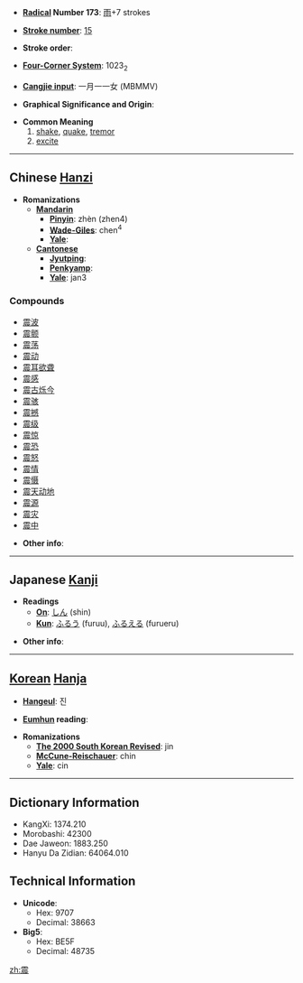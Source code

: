 * '''[[Wiktionary:Chinese radical index| Radical]] Number 173''': [[Wiktionary:Chinese radical index 雨|雨]]+7 strokes

* '''[[Wiktionary:Chinese total strokes index|Stroke number]]''': [[Wiktionary:Chinese total strokes index 15|15]]

* '''Stroke order''': 

* '''[[Wiktionary:Chinese four corner index|Four-Corner System]]''': 1023<sub>2</sub>

* '''[[Wiktionary:Chinese Cangjie index|Cangjie input]]''': 一月一一女 (MBMMV)

* '''Graphical Significance and Origin''': 

* '''Common Meaning'''
*# [[shake]], [[quake]], [[tremor]]
*# [[excite]]


----

== Chinese [[Hanzi]] ==

* '''Romanizations'''
** '''[[Mandarin]]'''
*** '''[[Pinyin]]''': zhèn (zhen4)
*** '''[[Wade-Giles]]''': chen<sup>4</sup>
*** '''[[Yale]]''': 
** '''[[Cantonese]]'''
*** '''[[Jyutping]]''':
*** '''[[Penkyamp]]''': 
*** '''[[Yale]]''': jan3

===Compounds===
*[[震波]]
*[[震颤]]
*[[震荡]]
*[[震动]]
*[[震耳欲聋]]
*[[震感]]
*[[震古烁今]]
*[[震骇]]
*[[震撼]]
*[[震级]]
*[[震惊]]
*[[震恐]]
*[[震怒]]
*[[震情]]
*[[震慑]]
*[[震天动地]]
*[[震源]]
*[[震灾]]
*[[震中]]

* '''Other info''': 

----

== Japanese [[Kanji]] ==

* '''Readings'''
** '''[[On]]''': [[しん]] (shin)
** '''[[Kun]]''': [[ふるう]] (furuu), [[ふるえる]] (furueru)

* '''Other info''':  

----

== [[Korean]] [[Hanja]] ==

* '''[[Hangeul]]''': 진

* '''[[Eumhun]] reading''': 

* '''Romanizations'''
** '''[[The 2000 South Korean Revised Romanization|The 2000 South Korean Revised]]''': jin
** '''[[McCune-Reischauer]]''': chin
** '''[[Yale]]''': cin

----

== Dictionary Information ==

* KangXi: 1374.210
* Morobashi: 42300
* Dae Jaweon: 1883.250
* Hanyu Da Zidian: 64064.010

== Technical Information ==

* '''Unicode''':
** Hex: 9707
** Decimal: 38663
* '''Big5''':
** Hex: BE5F
** Decimal: 48735

[[zh:震]]